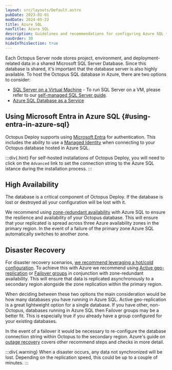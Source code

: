 ```yaml
---
layout: src/layouts/Default.astro
pubDate: 2023-01-01
modDate: 2024-05-22
title: Azure SQL
navTitle: Azure SQL
description: Guidelines and recommendations for configuring Azure SQL to host the Octopus Deploy Database.
navOrder: 30
hideInThisSection: true
---
```


Each Octopus Server node stores project, environment, and deployment-related data in a shared Microsoft SQL Server Database. Since this database is shared, it's important that the database server is also highly available. To host the Octopus SQL database in Azure, there are two options to consider:

- [SQL Server on a Virtual Machine](https://docs.microsoft.com/azure/virtual-machines/windows/sql/virtual-machines-windows-sql-server-iaas-overview/) -  To run SQL Server on a VM, please refer to our [self-managed SQL Server guide](/docs/installation/sql-database/self-managed-sql-server).
- [Azure SQL Database as a Service](https://docs.microsoft.com/azure/sql-database/sql-database-technical-overview/)


## Using Microsoft Entra in Azure SQL \{#using-entra-in-azure-sql}

Octopus Deploy supports using [Microsoft Entra](https://docs.microsoft.com/en-us/sql/connect/ado-net/sql/azure-active-directory-authentication?view=sql-server-ver15#setting-azure-active-directory-authentication) for authentication. This includes the ability to use a [Managed Identity](https://docs.microsoft.com/en-us/sql/connect/ado-net/sql/azure-active-directory-authentication?view=sql-server-ver15#using-active-directory-managed-identity-authentication) when connecting to your Octopus database hosted in Azure SQL.

:::div{.hint}
For self-hosted installations of Octopus Deploy, you will need to click on the `Advanced` link to set the connection string to the Azure SQL istance during the installation process.
:::

## High Availability

The database is a critical component of Octopus Deploy.  If the database is lost or destroyed all your configuration will be lost with it. 

We recommend using [zone-redundant availability](https://learn.microsoft.com/en-us/azure/azure-sql/database/high-availability-sla?view=azuresql&tabs=azure-powershell#zone-redundant-availability) with Azure SQL to ensure the resilience and availability of your Octopus database. This will ensure that your replicated is spread across three Azure availability zones in the primary region. In the event of a failure of the primary zone Azure SQL automatically switches to another zone.

## Disaster Recovery

For disaster recovery scenarios, [we recommend leveraging a hot/cold configuration](https://octopus.com/whitepapers/best-practice-for-self-hosted-octopus-deploy-ha-dr). To achieve this with Azure we recommend using [Active geo-replication](https://learn.microsoft.com/en-us/azure/azure-sql/database/active-geo-replication-overview?view=azuresql) or [Failover groups](https://learn.microsoft.com/en-us/azure/azure-sql/database/failover-group-sql-db?view=azuresql) in conjunction with zone-redundant availability. This will ensure that data is replicated asynchronously to a secondary region alongside the zone replication within the primary region.

When deciding between these two options the main consideration would be how many databases you have running in Azure SQL. Active geo-replication is a great lightweight option for a single database. If you have other, non-Octopus, databases running in Azure SQL then Failover groups may be a better fit. This is especially true if you already have a group configured for your existing databases.

In the event of a failover it would be necessary to re-configure the database connection string within Octopus to the secondary region. Azure's guide on [outage recovery](https://learn.microsoft.com/en-us/azure/azure-sql/database/disaster-recovery-guidance?view=azuresql#configure-your-database-after-recovery) covers other recommend steps and checks in more detail.

:::div{.warning}
When a disaster occurs, any data not synchronized will be lost.  Depending on the replication speed, this could be up to a couple of minutes.
:::